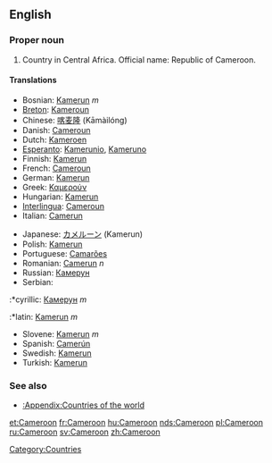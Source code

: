 ==English==

===Proper noun===
{{en-proper noun}}

# Country in Central Africa. Official name: Republic of Cameroon.

====Translations====
{{top}}
*Bosnian: [[Kamerun]] ''m''
*[[Breton]]: [[Kameroun]]
*Chinese: [[喀麦隆]] (Kāmàilóng)
*Danish: [[Cameroun]]
*Dutch: [[Kameroen]]
*[[Esperanto]]: [[Kamerunio]], [[Kameruno]]
*Finnish: [[Kamerun]]
*French: [[Cameroun]] {{m}}
*German: [[Kamerun]]
*Greek: [[Καμερούν]]
*Hungarian: [[Kamerun]]
*[[Interlingua]]: [[Cameroun]]
*Italian: [[Camerun]]
{{mid}}
*Japanese: [[カメルーン]] (Kamerun)
*Polish: [[Kamerun]]
*Portuguese: [[Camarões]]
*Romanian: [[Camerun]] ''n''
*Russian: [[Камерун]]
*Serbian:
:*cyrillic: [[Камерун]] ''m''
:*latin: [[Kamerun]] ''m''
*Slovene: [[Kamerun]] ''m''
*Spanish: [[Camerún]]
*Swedish: [[Kamerun]]
*Turkish: [[Kamerun]]
{{bottom}}

===See also===
* [[:Appendix:Countries of the world]]

[[Category:Countries]]

[[et:Cameroon]]
[[fr:Cameroon]]
[[hu:Cameroon]]
[[nds:Cameroon]]
[[pl:Cameroon]]
[[ru:Cameroon]]
[[sv:Cameroon]]
[[zh:Cameroon]]